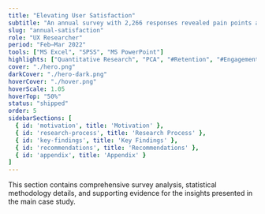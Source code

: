 ```yaml
---
title: "Elevating User Satisfaction"
subtitle: "An annual survey with 2,266 responses revealed pain points across learners and guided feature improvements in the app."
slug: "annual-satisfaction"
role: "UX Researcher"
period: "Feb–Mar 2022"
tools: ["MS Excel", "SPSS", "MS PowerPoint"]
highlights: ["Quantitative Research", "PCA", "#Retention", "#Engagement"]
cover: "./hero.png"
darkCover: "./hero-dark.png"
hoverCover: "./hover.png"
hoverScale: 1.05
hoverTop: "50%"
status: "shipped"
order: 5
sidebarSections: [
  { id: 'motivation', title: 'Motivation' },
  { id: 'research-process', title: 'Research Process' },
  { id: 'key-findings', title: 'Key Findings' },
  { id: 'recommendations', title: 'Recommendations' },
  { id: 'appendix', title: 'Appendix' }
]
---
```



<Section heading="Motivation">
<div class="slide-image-large">
<RichImage src="/projects/annual-satisfaction/slide-1.png" alt="Annual Satisfaction Survey Overview" />
</div>
</Section>

<Section heading="Research Process">
<div class="slide-image-large">
<RichImage src="/projects/annual-satisfaction/slide-2.png" alt="Research Methodology" />
</div>
</Section>

<Section heading="Key Findings">
<div class="slide-image-large">
<RichImage src="/projects/annual-satisfaction/slide-3.png" alt="Survey Results" />
</div>
</Section>

<Section heading="Recommendations">
<div class="slide-image-large">
<RichImage src="/projects/annual-satisfaction/slide-4.png" alt="Strategic Recommendations" />
</div>
</Section>

<Section heading="Appendix">

<div class="appendix-explanation">
This section contains comprehensive survey analysis, statistical methodology details, and supporting evidence for the insights presented in the main case study.
</div>
</Section>
